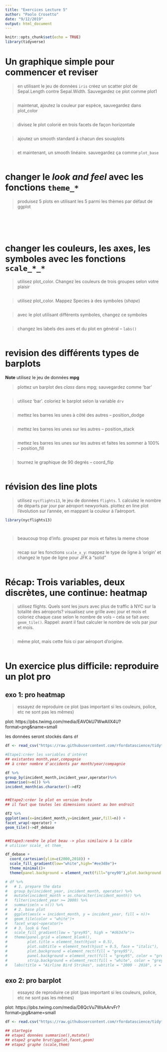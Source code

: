 ```yaml
---
title: "Exercices Lecture 5"
author: "Paolo Crosetto"
date: "9/12/2019"
output: html_document
---
```


```r
knitr::opts_chunk$set(echo = TRUE)
library(tidyverse)

```


# Un graphique simple pour commencer et reviser

> en utilisant le jeu de données `iris` créez un scatter plot de Sepal.Length contre Sepal.Width. Sauvegardez ce plot comme plot1

```r

```

> maintenat, ajoutez la couleur par espèce, sauvegardez dans plot_color

```r

```

> divisez le plot colorié en trois facets de façon horizontale

```r

```

> ajoutez un smooth standard à chacun des sousplots

```r

```

> et maintenant, un smooth linéaire. sauvegardez ça comme `plot_base`

```r

```




# changer le *look and feel* avec les fonctions `theme_*`


> produisez 5 plots en utilisant les 5 parmi les thèmes par défaut de ggplot


```r
  
```


```r
  
```

```r

  
```

```r

  
```

```r

```


# changer les couleurs, les axes, les symboles avec les fonctions `scale_*_*`

> utilisez plot_color. Changez les couleurs de trois groupes selon votre plaisir

```r

```


> utilisez plot_color. Mappez Species à des symboles (*shape*)

```r

```

> avec le plot utilisant différents symboles, changez ce symboles

```r

```

> changez les labels des axes et du plot en général -- `labs()`

```r

```


# revision des différents types de **barplots**

**Note** utilisez le jeu de données **mpg**

> plottez un barplot des *class* dans mpg; sauvegardez comme 'bar'

```r

```


> utilisez 'bar'. coloriez le barplot selon la variable `drv`

```r

```

> mettez les barres les unes à côté des autres  -- position_dodge

```r

```

> mettez les barres les unes sur les autres -- position_stack

```r

```


> mettez les barres les unes sur les autres et faites les sommer à 100% -- position_fill

```r

```

> tournez le graphique de 90 degrés -- coord_flip

```r

```


# révision des **line plots**

> utilisez `nycflights13`, le jeu de données `flights`. 1. calculez le nombre de départs par jour par aéroport newyorkais. plottez en line plot l'évolution sur l'année, en mappant la couleur à l'aéroport.


```r
library(nycflights13)

  
```

> beaucoup trop d'info. groupez par mois et faites la meme chose 

```r

```


> recap sur les fonctions `scale_x_y`: mappez le type de ligne à 'origin' et changez le type de ligne pour JFK à "solid"

```r

```


# Récap: Trois variables, deux discrètes, une continue: heatmap

> utilisez flights. Quels sont les jours avec plus de traffic à NYC sur la totalité des aéroports? visualisez une grille avec jour et mois et coloriez chaque case selon le nombre de vols -- cela se fait avec `geom_tile()`. Rappel: avant il faut calculer le nombre de vols par jour et mois. 

```r

  
```

> même plot, mais cette fois ci par aéroport d'origine. 

```r

```

# Un exercice plus difficile: reproduire un plot pro

## exo 1: pro heatmap

> essayez de reproduire ce plot (pas important si les couleurs, police, etc ne sont pas les mêmes)

plot: https://pbs.twimg.com/media/EAVOkU7WwAIlX4U?format=png&name=small

les données seront stockés dans `df`

```r
df <- read_csv("https://raw.githubusercontent.com/rfordatascience/tidytuesday/master/data/2019/2019-07-23/wildlife_impacts.csv")

#Etape1:créer les variables d'intéret
## existantes month,year,compagnie
## à créer nombre d'accidents par month/year/compagnie

df %>% 
group_by(incident_month,incident_year,operator)%>% 
summarise(n=n()) %>% 
incident_month(as.character()->df2


##Etape2:créer le plot en version brute
## il faut que toutes les dimensions soient au bon endroit

df2 %>% 
ggplot(aes(x=incident_month,y=incident_year,fill=n)) +
facet_wrap(~operator) +
geom_tile()->df_debase


##Etape3:rendre le plot beau -> plus similaire à la cible
# utiliser scale_ et them_

df_debase +
  coord_cartesian(ylim=c(2000,2018)) +
  scale_fill_gradient(low="white",high="#ee3d8e")+
  theme_minimal()+
  theme(panel.background = element_rect(fill="grey90"),plot.background = element_rect(fill="grey90"),color=)->dfde

# df %>% 
#   # 1. prepare the data
#   group_by(incident_year, incident_month, operator) %>% 
#   mutate(incident_month = as.character(incident_month)) %>% 
#   filter(incident_year >= 2000) %>% 
#   summarise(n = n()) %>% 
#   # 2. base plot
#   ggplot(aes(x = incident_month, y = incident_year, fill = n))+
#   geom_tile(color = "white")+
#   facet_wrap(~operator)+
#   # 3. look & feel
#   scale_fill_gradient(low = "grey95", high = "#d6347e")+
#   theme(panel.grid = element_blank(), 
#         plot.title = element_text(hjust = 0.5),
#         plot.subtitle = element_text(hjust = 0.5, face = "italic"),
#         plot.background = element_rect(fill = "grey95"),
#         panel.background = element_rect(fill = "grey95", color = "grey95"),
#         strip.background = element_rect(fill = "white", color = "grey95"))+
#   labs(title = "Airline Bird Strikes", subtitle = "2000 - 2018", x = "Month", y = "Year")
```


## exo 2: pro barplot

> essayez de reproduire ce plot (pas important si les couleurs, police, etc ne sont pas les mêmes)

plot: https://pbs.twimg.com/media/D8QcVu7WsAArvFr?format=jpg&name=small 

```r
df <- read.csv("https://raw.githubusercontent.com/rfordatascience/tidytuesday/master/data/2019/2019-06-04/ramen_ratings.csv")

## startegie
## etape1 données summarise(),mutate()
## etape2 graphe brut(ggplot,facet,geom)
## etape2 graphe (scale,them)
```

